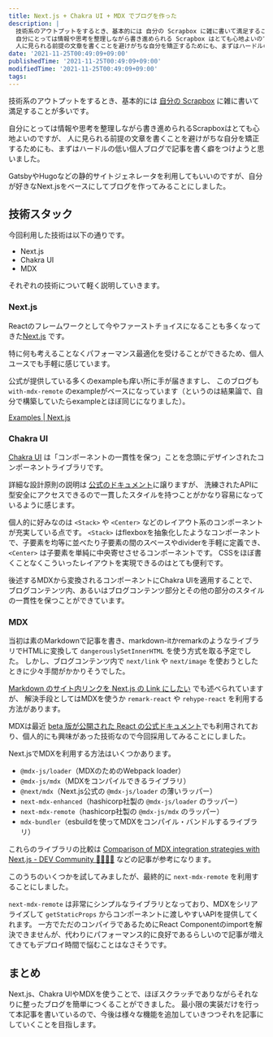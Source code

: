 ```yaml
---
title: Next.js + Chakra UI + MDX でブログを作った
description: |
  技術系のアウトプットをするとき、基本的には 自分の Scrapbox に雑に書いて満足することが多いです。
  自分にとっては情報や思考を整理しながら書き進められる Scrapbox はとても心地よいのですが、
  人に見られる前提の文章を書くことを避けがちな自分を矯正するためにも、まずはハードルの低い個人ブログで記事を書く癖をつけようと思いました。
date: '2021-11-25T00:49:09+09:00'
publishedTime: '2021-11-25T00:49:09+09:00'
modifiedTime: '2021-11-25T00:49:09+09:00'
tags:
---
```


技術系のアウトプットをするとき、基本的には [自分の Scrapbox](https://scrapbox.io/thinceller) に雑に書いて満足することが多いです。

自分にとっては情報や思考を整理しながら書き進められるScrapboxはとても心地よいのですが、
人に見られる前提の文章を書くことを避けがちな自分を矯正するためにも、まずはハードルの低い個人ブログで記事を書く癖をつけようと思いました。

GatsbyやHugoなどの静的サイトジェネレータを利用してもいいのですが、自分が好きなNext.jsをベースにしてブログを作ってみることにしました。

## 技術スタック

今回利用した技術は以下の通りです。

- Next.js
- Chakra UI
- MDX

それぞれの技術について軽く説明していきます。

### Next.js

Reactのフレームワークとして今やファーストチョイスになることも多くなってきた[Next.js](https://nextjs.org/) です。

特に何も考えることなくパフォーマンス最適化を受けることができるため、個人ユースでも手軽に感じています。

公式が提供している多くのexampleも痒い所に手が届きますし、
このブログも `with-mdx-remote` のexampleがベースになっています（というのは結果論で、自分で構築していたらexampleとほぼ同じになりました）。

[Examples | Next.js](https://nextjs.org/examples)

### Chakra UI

[Chakra UI](https://chakra-ui.com/) は「コンポーネントの一貫性を保つ」ことを念頭にデザインされたコンポーネントライブラリです。

詳細な設計原則の説明は [公式のドキュメント](https://chakra-ui.com/docs/principles)に譲りますが、
洗練されたAPIに型安全にアクセスできるので一貫したスタイルを持つことがかなり容易になっているように感じます。

個人的に好みなのは `<Stack>` や `<Center>` などのレイアウト系のコンポーネントが充実している点です。
`<Stack>` はflexboxを抽象化したようなコンポーネントで、子要素を均等に並べたり子要素の間のスペースやdividerを手軽に定義でき、
`<Center>` は子要素を単純に中央寄せさせるコンポーネントです。
CSSをほぼ書くことなくこういったレイアウトを実現できるのはとても便利です。

後述するMDXから変換されるコンポーネントにChakra UIを適用することで、
ブログコンテンツ内、あるいはブログコンテンツ部分とその他の部分のスタイルの一貫性を保つことができています。

### MDX

当初は素のMarkdownで記事を書き、markdown-itかremarkのようなライブラリでHTMLに変換して `dangerouslySetInnerHTML` を使う方式を取る予定でした。
しかし、ブログコンテンツ内で `next/link` や `next/image` を使おうとしたときに少々手間がかかりそうでした。

[Markdown のサイト内リンクを Next.js の Link にしたい](https://zenn.dev/thiragi/articles/ce13a4be4110c0) でも述べられていますが、
解決手段としてはMDXを使うか `remark-react` や `rehype-react` を利用する方法があります。

MDXは最近 [beta 版が公開された React の公式ドキュメント](https://beta.reactjs.org/)でも利用されており、個人的にも興味があった技術なので今回採用してみることにしました。

Next.jsでMDXを利用する方法はいくつかあります。

- `@mdx-js/loader`（MDXのためのWebpack loader）
- `@mdx-js/mdx`（MDXをコンパイルできるライブラリ）
- `@next/mdx`（Next.js公式の `@mdx-js/loader` の薄いラッパー）
- `next-mdx-enhanced`（hashicorp社製の `@mdx-js/loader` のラッパー）
- `next-mdx-remote`（hashicorp社製の `@mdx-js/mdx` のラッパー）
- `mdx-bundler`（esbuildを使ってMDXをコンパイル・バンドルするライブラリ）

これらのライブラリの比較は [Comparison of MDX integration strategies with Next.js - DEV Community 👩‍💻👨‍💻](https://dev.to/tylerlwsmith/quick-comparison-of-mdx-integration-strategies-with-next-js-1kcm)
などの記事が参考になります。

このうちのいくつかを試してみましたが、最終的に `next-mdx-remote` を利用することにしました。

`next-mdx-remote` は非常にシンプルなライブラリとなっており、MDXをシリアライズして `getStaticProps` からコンポーネントに渡しやすいAPIを提供してくれます。
一方でただのコンパイラであるためにReact Componentのimportを解決できませんが、代わりにパフォーマンス的に良好であるらしいので記事が増えてきてもデプロイ時間で悩むことはなさそうです。

## まとめ

Next.js、Chakra UIやMDXを使うことで、ほぼスクラッチでありながらそれなりに整ったブログを簡単につくることができました。
最小限の実装だけを行って本記事を書いているので、今後は様々な機能を追加していきつつそれを記事にしていくことを目指します。
